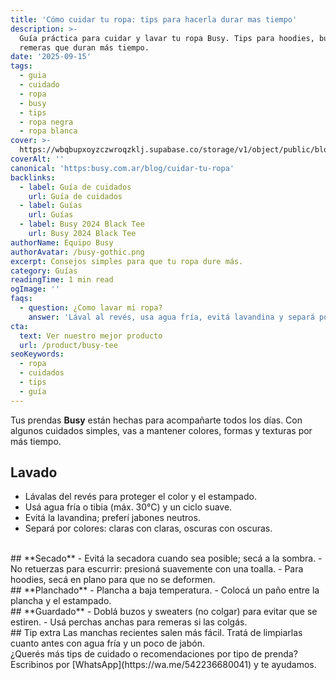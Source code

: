 ```yaml
---
title: 'Cómo cuidar tu ropa: tips para hacerla durar mas tiempo'
description: >-
  Guía práctica para cuidar y lavar tu ropa Busy. Tips para hoodies, buzos y
  remeras que duran más tiempo.
date: '2025-09-15'
tags:
  - guia
  - cuidado
  - ropa
  - busy
  - tips
  - ropa negra
  - ropa blanca
cover: >-
  https://wbqbupxoyzczwroqzklj.supabase.co/storage/v1/object/public/blog/1757872521522-portada-como-cuidar-tu-ropa.png
coverAlt: ''
canonical: 'https:busy.com.ar/blog/cuidar-tu-ropa'
backlinks:
  - label: Guía de cuidados
    url: Guía de cuidados
  - label: Guías
    url: Guías
  - label: Busy 2024 Black Tee
    url: Busy 2024 Black Tee
authorName: Equipo Busy
authorAvatar: /busy-gothic.png
excerpt: Consejos simples para que tu ropa dure más.
category: Guías
readingTime: 1 min read
ogImage: ''
faqs:
  - question: ¿Como lavar mi ropa?
    answer: 'Lával al revés, usa agua fría, evitá lavandina y separá por colores'
cta:
  text: Ver nuestro mejor producto
  url: /product/busy-tee
seoKeywords:
  - ropa
  - cuidados
  - tips
  - guía
---
```

Tus prendas **Busy** están hechas para acompañarte todos los días.
Con algunos cuidados simples, vas a mantener colores, formas y texturas por más tiempo.
<br/>
## **Lavado**
- Lávalas del revés para proteger el color y el estampado.
- Usá agua fría o tibia (máx. 30°C) y un ciclo suave.
- Evitá la lavandina; preferí jabones neutros.
- Separá por colores: claras con claras, oscuras con oscuras.
<br/>
## **Secado**
- Evitá la secadora cuando sea posible; secá a la sombra.
- No retuerzas para escurrir: presioná suavemente con una toalla.
- Para hoodies, secá en plano para que no se deformen.
<br/>
## **Planchado**
- Plancha a baja temperatura.
- Colocá un paño entre la plancha y el estampado.
<br/>
## **Guardado**
- Doblá buzos y sweaters (no colgar) para evitar que se estiren.
- Usá perchas anchas para remeras si las colgás.
<br/>
## Tip extra
Las manchas recientes salen más fácil. Tratá de limpiarlas cuanto antes con agua fría y un poco de jabón.
<br/>
¿Querés más tips de cuidado o recomendaciones por tipo de prenda? Escribinos por [WhatsApp](https://wa.me/542236680041) y te ayudamos.

